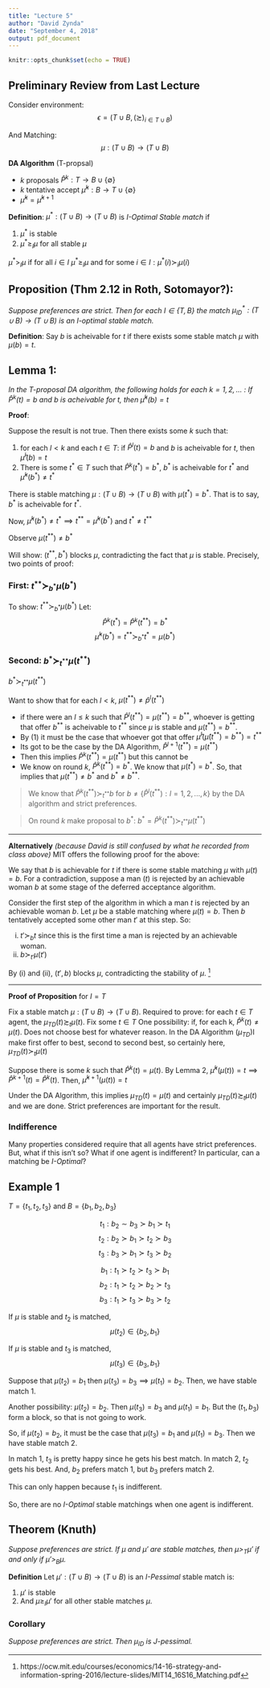 ---
title: "Lecture 5"
author: "David Zynda"
date: "September 4, 2018"
output: pdf_document
---

```{r setup, include=FALSE}
knitr::opts_chunk$set(echo = TRUE)
```

## Preliminary Review from Last Lecture

Consider environment:
$$\epsilon = ( T \cup B, (\succsim)_{i \in T \cup B} )$$

And Matching:
$$\mu: (T \cup B) \rightarrow (T \cup B)$$


__DA Algorithm__ (T-propsal)

+ $k$ proposals $\hat{P}^k: T \rightarrow B \cup \{\emptyset\}$
+ $k$ tentative accept $\hat{\mu}^k: B \rightarrow T \cup \{\emptyset\}$
+ $\hat{\mu}^k = \hat{\mu}^{k+1}$


__Definition__: $\mu^*:(T \cup B) \rightarrow (T \cup B)$ is _I-Optimal Stable match_ if 

1. $\mu^*$ is stable
2. $\mu^* \ge_I \mu$ for all stable $\mu$


$\mu^* >_I \mu$ if for all $i \in I$ $\mu^* \ge_I \mu$ and for some $i \in I: \mu^*(i) \succ_i \mu(i)$




## Proposition (Thm 2.12 in Roth, Sotomayor?):

_Suppose preferences are strict. Then for each $I \in \{T,B\}$ the match $\mu^*_{ID}:(T \cup B) \rightarrow (T \cup B)$ is an I-optimal stable match._



__Definition__: Say $b$ is acheivable for $t$ if there exists some stable match $\mu$ with $\mu(b) = t$. 



## Lemma 1: 

_In the T-proposal DA algorithm, the following holds for each $k=1,2,...$ : If $\hat{P}^k(t) = b$ and $b$ is acheivable for $t$, then $\hat{\mu}^k(b) = t$_




__Proof__:


Suppose the result is not true. Then there exists some $k$ such that:

1. for each $l < k$ and each $t \in T$: if $\hat{P}^l(t)=b$ and $b$ is acheivable for $t$, then $\hat{\mu}^l(b) = t$
2. There is some $t^* \in T$ such that $\hat{P}^k(t^*) = b^*$, $b^*$ is acheivable for $t^*$ and $\hat{\mu}^k (b^*) \ne t^*$

There is stable matching $\mu:(T \cup B) \rightarrow (T \cup B)$ with $\mu(t^*) = b^*$. That is to say, $b^*$ is acheivable for $t^*$. 

Now, $\hat{\mu}^k(b^*) \ne t^* \implies t^{**} = \hat{\mu}^k(b^*)$ and $t^* \ne t^{**}$


Observe $\mu(t^{**}) \ne b^*$


Will show: $(t^{**}, b^*)$ blocks $\mu$, contradicting the fact that $\mu$ is stable. Precisely, two points of proof:

### First: $t^{**} \succ_{b^*} \mu(b^*)$


To show: $t^{**} \succ_{b^*} \mu(b^*)$ Let:
$$\hat{P}^k(t^{*}) = \hat{P}^k(t^{**}) = b^*$$
$$\hat{\mu}^k(b^*) = t^{**} \succ_{b^*} t^* = \mu(b^*)$$





### Second: $b^* \succ_{t^{**}} \mu(t^{**})$

$b^* \succ_{t^{**}} \mu(t^{**})$

Want to show that for each $l < k$, $\mu(t^{**}) \ne \hat{p}^l(t^{**})$

- if there were an $l \le k$ such that $\hat{P}^l(t^{**}) = \mu(t^{**}) = b^{**}$, whoever is getting that offer $b^{**}$ is acheivable to $t^{**}$ since $\mu$ is stable and $\mu(t^{**})=b^{**}$. 
- By (1) it must be the case that whoever got that offer $\hat{\mu}^l(\hat{\mu}(t^{**})=b^{**}) = t^{**}$
- Its got to be the case by the DA Algorithm, $\hat{P}^{l+1}(t^{**}) = \mu(t^{**})$
- Then this implies $\hat{P}^k(t^{**}) = \mu(t^{**})$ but this cannot be
- We know on round $k$, $\hat{P}^k(t^{**}) = b^*$. We know that $\mu(t^*) = b^*$. So, that implies that $\mu(t^{**}) \ne b^*$ and $b^* \ne b^{**}$. 



>We know that $\hat{P}^k(t^{**}) \succ_{t^{**}} b$ for $b \ne \{\hat{P}^l(t^{**}): l = 1,2,...,k\}$ by the DA algorithm and strict preferences. 




>On round $k$ make proposal to $b^*$: $b^* = \hat{P}^k(t^{**}) \succ_{t^{**}} \mu(t^{**})$


_________________________________
__Alternatively__ _(because David is still confused by what he recorded from class above)_ MIT offers the following proof for the above:

We say that $b$ is achievable for _t_ if there is some stable matching $\mu$ with $\mu(t) = b$. For a contradiction, suppose a man ($t$) is rejected by an achievable woman $b$ at some stage of the deferred acceptance algorithm. 

Consider the first step of the algorithm in which a man $t$ is rejected by an achievable woman $b$. Let $\mu$ be a stable matching where $\mu(t) = b$. Then $b$ tentatively accepted some other man $t'$ at this step. So:

(i) $t' \succ_b t$ since this is the first time a man is rejected by an achievable woman. 
(ii) $b \succ_{t'} \mu(t')$

By (i) and (ii), $(t', b)$ blocks $\mu$, contradicting the stability of $\mu$. [^1]

_________________________________

__Proof of Proposition__ for $I = T$

Fix a stable match $\mu:(T \cup B) \rightarrow (T \cup B)$. Required to prove: for each $t \in T$ agent, the $\mu_{TD}(t) \succsim_t \mu(t)$. Fix some $t \in T$ One possibility: if, for each k, $\hat{P}^k(t) \ne \mu(t)$. Does not choose best for whatever reason. In the DA Algorithm ($\mu_{TD}$)I make first offer to best, second to second best, so certainly here, $\mu_{TD}(t) \succ_t \mu(t)$


Suppose there is some $k$ such that $\hat{P}^k(t) = \mu(t)$. By Lemma 2, $\hat{\mu}^k(\mu(t)) = t \implies \hat{P}^{k+1}(t) = \hat{P}^{k}(t)$. Then, $\hat{\mu}^{k+1}(\mu(t)) = t$


Under the DA Algorithm, this implies $\mu_{TD}(t) = \mu(t)$ and certainly $\mu_{TD}(t) \succsim_t \mu(t)$ and we are done. Strict preferences are important for the result.



### Indifference

Many properties considered require that all agents have strict preferences. But, what if this isn't so? What if one agent is indifferent? In particular, can a matching be _I-Optimal_?


## Example 1

$T = \{t_1, t_2, t_3\}$ and $B = \{b_1, b_2, b_3\}$


$$t_1: b_2 \sim b_3 \succ b_1 \succ t_1$$
$$t_2: b_2 \succ b_1 \succ t_2 \succ b_3$$
$$t_3: b_3 \succ b_1 \succ t_3 \succ b_2$$





$$b_1: t_1 \succ t_2 \succ t_3 \succ b_1$$
$$b_2: t_1 \succ t_2 \succ b_2 \succ t_3$$
$$b_3: t_1 \succ t_3 \succ b_3 \succ t_2$$






If $\mu$ is stable and $t_2$ is matched, $$\mu(t_2) \in \{b_2, b_1\}$$


If $\mu$ is stable and $t_3$ is matched, $$\mu(t_3) \in \{b_3, b_1\}$$





Suppose that $\mu(t_2) = b_1$ then $\mu(t_3) = b_3 \implies \mu(t_1) = b_2$. Then, we have stable match 1. 




Another possibility: $\mu(t_2) = b_2$. Then $\mu(t_3) = b_3$ and $\mu(t_1) = b_1$. But the $(t_1, b_3)$ form a block, so that is not going to work. 


So, if $\mu(t_2) = b_2$, it must be the case that $\mu(t_3) = b_1$ and $\mu(t_1) = b_3$. Then we have stable match 2. 




In match 1, $t_3$ is pretty happy since he gets his best match. In match 2, $t_2$ gets his best. And, $b_2$ prefers match 1, but $b_3$ prefers match 2. 



This can only happen because $t_1$ is indifferent. 


So, there are no _I-Optimal_ stable matchings when one agent is indifferent. 





## Theorem (Knuth)

_Suppose preferences are strict. If $\mu$ and $\mu'$ are stable matches, then $\mu >_T \mu'$ if and only if $\mu' >_B \mu$._



__Definition__ Let $\mu': (T\cup B) \rightarrow (T \cup B)$ is an _I-Pessimal_ stable match is:

1. $\mu'$ is stable
2. And $\mu \ge_I \mu'$ for all other stable matches $\mu$. 


### Corollary

_Suppose preferences are strict. Then $\mu_{ID}$ is J-pessimal._ 

[^1]: https://ocw.mit.edu/courses/economics/14-16-strategy-and-information-spring-2016/lecture-slides/MIT14_16S16_Matching.pdf


